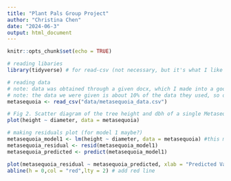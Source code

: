 ```yaml
---
title: "Plant Pals Group Project"
author: "Christina Chen"
date: "2024-06-3"
output: html_document
---
```


```r
knitr::opts_chunk$set(echo = TRUE)
```

```r
# reading libaries
library(tidyverse) # for read-csv (not necessary, but it's what I like to use)
```

```r
# reading data
# note: data was obtained through a given docx, which I made into a google doc, then copy pasted to google sheets, then saved as a csv
# note: the data we were given is about 10% of the data they used, so our graphs will look slightly different
metasequoia <- read_csv("data/metasequoia_data.csv")
```

```r
# Fig 2. Scatter diagram of the tree height and dbh of a single Metasequoia tree.
plot(height ~ diameter, data = metasequoia)
```

```r
# making residuals plot (for model 1 maybe?)
metasequoia_model1 <- lm(height ~ diameter, data = metasequoia) #this might not be model 1, it was just the most basic model I could come up with
metasequoia_residual <- resid(metasequoia_model1)
metasequoia_predicted <- predict(metasequoia_model1)

plot(metasequoia_residual ~ metasequoia_predicted, xlab = "Predicted Values", ylab = "Residuals") # residual plot
abline(h = 0,col = "red",lty = 2) # add red line
```

